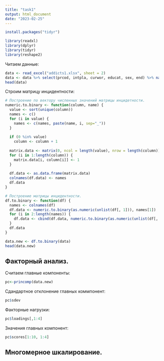 ```yaml
---
title: "task1"
output: html_document
date: "2023-02-25"
---
```


```r
install.packages("tidyr")
```

```r
library(readxl)
library(dplyr)
library(tidyr)
library(reshape2)
```

Читаем данные:
```r
data <- read_excel("addicts1.xlsx", sheet = 2)
data <- data %>% select(prcod, intpla, curwor, educat, sex, end) %>% na.omit()
head(data)
```

Строим матрицу инцидентности:
```r
# Построение по вектору численных значений матрицы инцидетности.
numeric.to.binary <- function(column, name) {
  value <- sort(unique(column))
  names <- c()
  for (i in value) {
    names <- c(names, paste(name, i, sep="_"))
  }
  
  if (0 %in% value)
    column <- column + 1
  
  matrix.data <- matrix(0, ncol = length(value), nrow = length(column))
  for (i in 1:length(column)) {
    matrix.data[i, column[i]] <- 1
  }
  
  df.data <- as.data.frame(matrix.data)
  colnames(df.data) <- names
  df.data
}

# Построение матрицы инцидентности.
df.to.binary <- function(df) {
  names <- colnames(df)
  df.data <- numeric.to.binary(as.numeric(unlist(df[, 1])), names[1])
  for (i in 2:length(names)) {
    df.data <- cbind(df.data, numeric.to.binary(as.numeric(unlist(df[, i])), names[i]))
  }
  df.data
}

data.new <- df.to.binary(data)
head(data.new)
```


## Факторный анализ.
Считаем главные компоненты:
```r
pc<-princomp(data.new)
```

Сдандартное отклонение главных коммпонент:
```r
pc$sdev
```

Факторные нагрузки:
```r
pc$loadings[,1:4]
```

Значения главных компонент:
```r
pc$scores[1:10, 1:4]
```

## Многомерное шкалирование.









